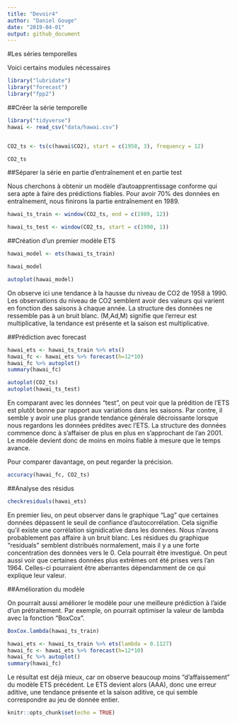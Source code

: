 ```yaml
---
title: "Devoir4"
author: "Daniel Gouge"
date: "2019-04-01"
output: github_document
---
```

#Les séries temporelles

Voici certains modules nécessaires
```r
library("lubridate")
library("forecast")
library("fpp2")
```
##Créer la série temporelle

```r
library("tidyverse")
hawai <- read_csv("data/hawai.csv")


CO2_ts <- ts(c(hawai$CO2), start = c(1958, 3), frequency = 12)

CO2_ts
```

##Séparer la série en partie d'entraînement et en partie test

Nous cherchons à obtenir un modèle d'autoapprentissage conforme qui sera apte à faire des prédictions fiables. Pour avoir 70% des données en entraînement, nous finirons la partie entraînement en 1989.

```r
hawai_ts_train <- window(CO2_ts, end = c(1989, 12))

hawai_ts_test <- window(CO2_ts, start = c(1990, 1))    

```

##Création d'un premier modèle ETS

```r
hawai_model <- ets(hawai_ts_train)

hawai_model

autoplot(hawai_model)

```

On observe ici une tendance à la hausse du niveau de CO2 de 1958 à 1990. Les observations du niveau de CO2 semblent avoir des valeurs qui varient en fonction des saisons à chaque année. La structure des données ne ressemble pas à un bruit blanc. (M,Ad,M) signifie que l'erreur est multiplicative, la tendance est présente et la saison est multiplicative.

##Prédiction avec forecast

```r

hawai_ets <- hawai_ts_train %>% ets()
hawai_fc <- hawai_ets %>% forecast(h=12*10)
hawai_fc %>% autoplot() 
summary(hawai_fc)

autoplot(CO2_ts)
autoplot(hawai_ts_test)
```


En comparant avec les données "test", on peut voir que la prédition de l'ETS est plutôt bonne par rapport aux variations dans les saisons. Par contre, il semble y avoir une plus grande tendance générale décroissante lorsque nous regardons les données prédites avec l'ETS. La structure des données commence donc à s'affaiser de plus en plus en s'approchant de l'an 2001. Le modèle devient donc de moins en moins fiable à mesure que le temps avance. 

Pour comparer davantage, on peut regarder la précision.

```r

accuracy(hawai_fc, CO2_ts)

```

##Analyse des résidus

```r

checkresiduals(hawai_ets)

```
En premier lieu, on peut observer dans le graphique "Lag" que certaines données dépassent le seuil de confiance d'autocorrélation. Cela signifie qu'il existe une corrélation signidicative dans les données. Nous n'avons probablement pas affaire à un bruit blanc. Les résidues du graphique "residuals" semblent distribués normalement, mais il y a une forte concentration des données vers le 0. Cela pourrait être investigué. On peut aussi voir que certaines données plus extrêmes ont été prises vers l'an 1964. Celles-ci pourraient être aberrantes dépendamment de ce qui explique leur valeur.

##Amélioration du modèle

On pourrait aussi améliorer le modèle pour une meilleure prédiction à l'aide d'un prétraitement. Par exemple, on pourrait optimiser la valeur de lambda avec la fonction "BoxCox".

```r

BoxCox.lambda(hawai_ts_train)

hawai_ets <- hawai_ts_train %>% ets(lambda = 0.1127)
hawai_fc <- hawai_ets %>% forecast(h=12*10)
hawai_fc %>% autoplot() 
summary(hawai_fc)

```

Le résultat est déjà mieux, car on observe beaucoup moins "d'affaissement" du modèle ETS précédent. Le ETS devient alors (AAA), donc une erreur aditive, une tendance présente et la saison aditive, ce qui semble correspondre au jeu de donnée entier.




```r
knitr::opts_chunk$set(echo = TRUE)
```

